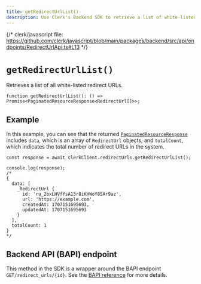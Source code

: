 ```yaml
---
title: getRedirectUrlList()
description: Use Clerk's Backend SDK to retrieve a list of white-listed redirect URLs.
---
```


{/* clerk/javascript file: https://github.com/clerk/javascript/blob/main/packages/backend/src/api/endpoints/RedirectUrlApi.ts#L13 */}

# `getRedirectUrlList()`

Retrieves a list of all white-listed redirect URLs.

```tsx
function getRedirectUrlList(): () => Promise<PaginatedResourceResponse<RedirectUrl[]>>;
```

## Example

In this example, you can see that the returned [`PaginatedResourceResponse`](/docs/references/backend/types/paginated-resource-response) includes `data`, which is an array of `RedirectUrl` objects, and `totalCount`, which indicates the total number of redirect URLs in the system.

```tsx
const response = await clerkClient.redirectUrls.getRedirectUrlList();

console.log(response);
/*
{
  data: [
    _RedirectUrl {
      id: 'ru_2bxLHVfYsA13r8iKHWoY8SAr9az',
      url: 'https://example.com',
      createdAt: 1707151695693,
      updatedAt: 1707151695693
    }
  ],
  totalCount: 1
}
*/
```

## Backend API (BAPI) endpoint

This method in the SDK is a wrapper around the BAPI endpoint `GET/redirect_urls/{id}`. See the [BAPI reference](https://clerk.com/docs/reference/backend-api/tag/Redirect-URLs#operation/ListRedirectURLs) for more details.
